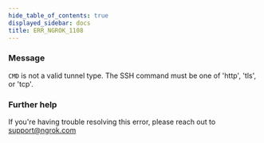 ```yaml
---
hide_table_of_contents: true
displayed_sidebar: docs
title: ERR_NGROK_1108
---
```


### Message

`CMD` is not a valid tunnel type. The SSH command must be one of 'http', 'tls', or 'tcp'.

<ErrorDetails />

### Further help

If you're having trouble resolving this error, please reach out to [support@ngrok.com](mailto:support@ngrok.com?subject=Help%20with%20ERR_NGROK_1108)
